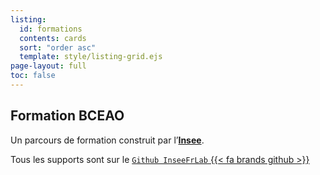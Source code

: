 ```yaml
---
listing:
  id: formations
  contents: cards
  sort: "order asc"
  template: style/listing-grid.ejs
page-layout: full
toc: false
---
```


## Formation BCEAO

Un parcours de formation construit par l'[__Insee__](https://www.insee.fr/fr/accueil).

Tous les supports sont sur le [`Github InseeFrLab` {{< fa brands github >}}](https://github.com/InseeFrLab/formation-bceao)

::: {#formations}
:::

